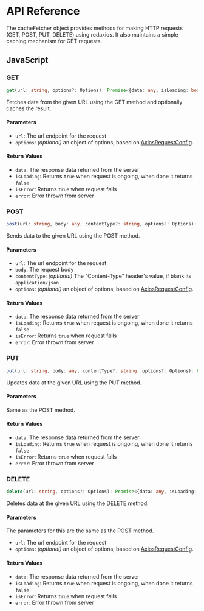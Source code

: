 # API Reference

The cacheFetcher object provides methods for making HTTP requests (GET, POST, PUT, DELETE) using redaxios. It also maintains a simple caching mechanism for GET requests.

## JavaScript

### GET

```ts
get(url: string, options?: Options): Promise<{data: any, isLoading: boolean, isError: boolean, error: unknown}>
```

Fetches data from the given URL using the GET method and optionally caches the result.

#### Parameters

- `url`: The url endpoint for the request
- `options`: _(optional)_ an object of options, based on [AxiosRequestConfig](https://axios-http.com/docs/req_config).

#### Return Values

- `data`: The response data returned from the server
- `isLoading`: Returns `true` when request is ongoing, when done it returns `false`
- `isError`: Returns `true` when request fails
- `error`: Error thrown from server

### POST

```ts
post(url: string, body: any, contentType?: string, options?: Options): Promise<{data: any, isLoading: boolean, isError: boolean, error: unknown}>
```

Sends data to the given URL using the POST method.

#### Parameters

- `url`: The url endpoint for the request
- `body`: The request body
- `contentType`: _(optional)_ The "Content-Type" header's value, if blank its `application/json`
- `options`: _(optional)_ an object of options, based on [AxiosRequestConfig](https://axios-http.com/docs/req_config).

#### Return Values

- `data`: The response data returned from the server
- `isLoading`: Returns `true` when request is ongoing, when done it returns `false`
- `isError`: Returns `true` when request fails
- `error`: Error thrown from server

### PUT

```ts
put(url: string, body: any, contentType?: string, options?: Options): Promise<{data: any, isLoading: boolean, isError: boolean, error: unknown}>
```

Updates data at the given URL using the PUT method.

#### Parameters

Same as the POST method.

#### Return Values

- `data`: The response data returned from the server
- `isLoading`: Returns `true` when request is ongoing, when done it returns `false`
- `isError`: Returns `true` when request fails
- `error`: Error thrown from server

### DELETE

```ts
delete(url: string, options?: Options): Promise<{data: any, isLoading: boolean, isError: boolean, error: unknown}>
```

Deletes data at the given URL using the DELETE method.

#### Parameters

The parameters for this are the same as the POST method.

- `url`: The url endpoint for the request
- `options`: _(optional)_ an object of options, based on [AxiosRequestConfig](https://axios-http.com/docs/req_config).

#### Return Values

- `data`: The response data returned from the server
- `isLoading`: Returns `true` when request is ongoing, when done it returns `false`
- `isError`: Returns `true` when request fails
- `error`: Error thrown from server
